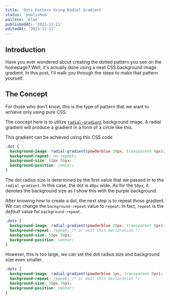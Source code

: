 ```yaml
---
title: 'Dots Pattern Using Radial Gradient'
status: 'published'
pallete: 'blue'
publishedAt: '2023-12-11'
editedAt: '2023-12-11'
---
```



## Introduction

Have you ever wondered about creating the dotted pattern you see on the homepage? Well, it's actually done using a neat CSS background image gradient. In this post, I'll walk you through the steps to make that pattern yourself.

## The Concept

For those who don't know, this is the type of pattern that we want to achieve only using pure CSS.

<SimpleGradient />

The concept here is to utilize <a href="https://developer.mozilla.org/en-US/docs/Web/CSS/gradient/radial-gradient" target='_blank' rel='noreferer noopener'>`radial-gradient`</a> background image. A radial gradient will produce a gradient in a form of a circle like this.

<RadialGradient />

This gradient can be achieved using this CSS code

```css
.dot {
  background-image: radial-gradient(powderblue 20px, transparent 0px);
  background-repeat: no-repeat;
  background-size: 50px 50px;
  background-position: center;
}
```

The dot radius size is determined by the first value that we passed in to the `radial-gradient`. In this case, the dot is `40px` wide. As for the `50px`, it denotes the background size as I show this with the purple background.

After knowing how to create a dot, the next step is to repeat those gradient. We can change the `background-repeat` value to `repeat`. In fact, `repeat` is the _default_ value for `background-repeat`.

<BackgroundRepeat />

```css
.dots {
  background-image: radial-gradient(powderblue 20px, transparent 0px);
  background-repeat: repeat; /* or omit this declaration */
  background-size: 50px 50px;
  background-position: center;
}
```

However, this is too large, we can set the dot radius size and background size even smaller.

<BackgroundRepeat dot={1} size={30} />

```css
.dots {
  background-image: radial-gradient(powderblue 1px, transparent 0px);
  background-repeat: repeat; /* or omit this declaration */
  background-size: 30px 30px;
  background-position: center;
}
```

